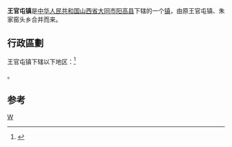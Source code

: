 {{中国乡级行政区|14/02/21/103/000}}
'''王官屯镇'''是[[中华人民共和国|中华人民共和国]][[山西省|山西省]][[大同市|大同市]][[阳高县|阳高县]]下辖的一个[[镇|镇]]，由原王官屯镇、朱家窑头乡合并而来。

== 行政區劃 ==
王官屯镇下辖以下地区：<ref>{{PRC admin/ref sgc|14/02/21/103/000}}</ref>

{{PRC admin/children|14/02/21/103/000}}。

== 参考 ==
{{reflist}}

{{阳高县行政区划}}
{{山西行政区划小作品}}
[[Category:阳高县行政区划|W]]
